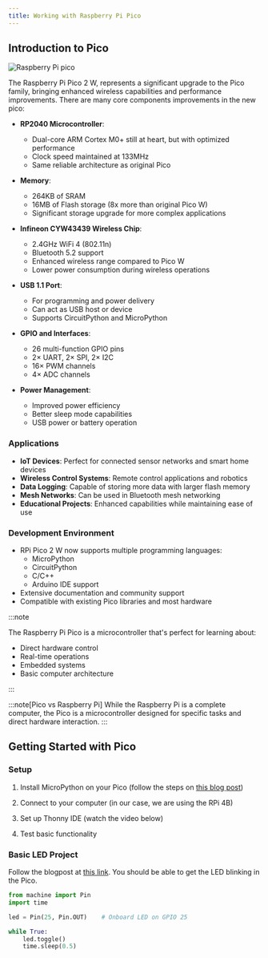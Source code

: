 ```yaml
---
title: Working with Raspberry Pi Pico
---
```


## Introduction to Pico

![Raspberry Pi pico](../images-common/pico.png)

The Raspberry Pi Pico 2 W, represents a significant upgrade to the Pico family, bringing enhanced wireless capabilities and performance improvements. There are many core components improvements in the new pico:

- **RP2040 Microcontroller**:

  - Dual-core ARM Cortex M0+ still at heart, but with optimized performance
  - Clock speed maintained at 133MHz
  - Same reliable architecture as original Pico

- **Memory**:
  - 264KB of SRAM
  - 16MB of Flash storage (8x more than original Pico W)
  - Significant storage upgrade for more complex applications

- **Infineon CYW43439 Wireless Chip**:
  - 2.4GHz WiFi 4 (802.11n)
  - Bluetooth 5.2 support
  - Enhanced wireless range compared to Pico W
  - Lower power consumption during wireless operations

- **USB 1.1 Port**:

  - For programming and power delivery
  - Can act as USB host or device
  - Supports CircuitPython and MicroPython

- **GPIO and Interfaces**:

  - 26 multi-function GPIO pins
  - 2× UART, 2× SPI, 2× I2C
  - 16× PWM channels
  - 4× ADC channels

- **Power Management**:
  - Improved power efficiency
  - Better sleep mode capabilities
  - USB power or battery operation

### Applications

- **IoT Devices**: Perfect for connected sensor networks and smart home devices
- **Wireless Control Systems**: Remote control applications and robotics
- **Data Logging**: Capable of storing more data with larger flash memory
- **Mesh Networks**: Can be used in Bluetooth mesh networking
- **Educational Projects**: Enhanced capabilities while maintaining ease of use

### Development Environment

- RPi Pico 2 W now supports multiple programming languages:
  - MicroPython
  - CircuitPython
  - C/C++
  - Arduino IDE support
- Extensive documentation and community support
- Compatible with existing Pico libraries and most hardware

:::note

The Raspberry Pi Pico is a microcontroller that's perfect for learning about:

- Direct hardware control
- Real-time operations
- Embedded systems
- Basic computer architecture

:::

:::note[Pico vs Raspberry Pi]
While the Raspberry Pi is a complete computer, the Pico is a microcontroller designed for specific tasks and direct hardware interaction.
:::

## Getting Started with Pico

### Setup

1. Install MicroPython on your Pico (follow the steps on [this blog post](https://www.raspberrypi.com/documentation/microcontrollers/micropython.html))

2. Connect to your computer (in our case, we are using the RPi 4B)
3. Set up Thonny IDE (watch the video below)

<div class='not-content'>
  <YouTube id='_ouzuI_ZPLs' params='fs=1&modestbranding=1&rel=0&autoplay=1' />
</div>

4. Test basic functionality

### Basic LED Project

Follow the blogpost at [this link](https://projects.raspberrypi.org/en/projects/getting-started-with-the-pico/0). You should be able to get the LED blinking in the Pico.

```python
from machine import Pin
import time

led = Pin(25, Pin.OUT)    # Onboard LED on GPIO 25

while True:
    led.toggle()
    time.sleep(0.5)
```
